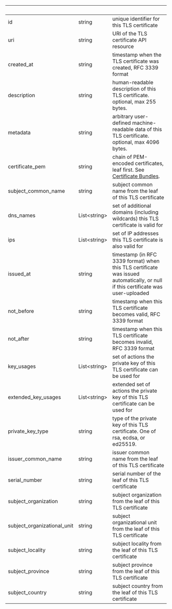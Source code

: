 | &nbsp;                      | &nbsp;             | &nbsp;                                                                                                                           |
| --------------------------- | ------------------ | -------------------------------------------------------------------------------------------------------------------------------- |
| id                          | string             | unique identifier for this TLS certificate                                                                                       |
| uri                         | string             | URI of the TLS certificate API resource                                                                                          |
| created_at                  | string             | timestamp when the TLS certificate was created, RFC 3339 format                                                                  |
| description                 | string             | human-readable description of this TLS certificate. optional, max 255 bytes.                                                     |
| metadata                    | string             | arbitrary user-defined machine-readable data of this TLS certificate. optional, max 4096 bytes.                                  |
| certificate_pem             | string             | chain of PEM-encoded certificates, leaf first. See [Certificate Bundles](/universal-gateway/http#certificate-chains).            |
| subject_common_name         | string             | subject common name from the leaf of this TLS certificate                                                                        |
| dns_names                   | List&lt;string&gt; | set of additional domains (including wildcards) this TLS certificate is valid for                                                |
| ips                         | List&lt;string&gt; | set of IP addresses this TLS certificate is also valid for                                                                       |
| issued_at                   | string             | timestamp (in RFC 3339 format) when this TLS certificate was issued automatically, or null if this certificate was user-uploaded |
| not_before                  | string             | timestamp when this TLS certificate becomes valid, RFC 3339 format                                                               |
| not_after                   | string             | timestamp when this TLS certificate becomes invalid, RFC 3339 format                                                             |
| key_usages                  | List&lt;string&gt; | set of actions the private key of this TLS certificate can be used for                                                           |
| extended_key_usages         | List&lt;string&gt; | extended set of actions the private key of this TLS certificate can be used for                                                  |
| private_key_type            | string             | type of the private key of this TLS certificate. One of rsa, ecdsa, or ed25519.                                                  |
| issuer_common_name          | string             | issuer common name from the leaf of this TLS certificate                                                                         |
| serial_number               | string             | serial number of the leaf of this TLS certificate                                                                                |
| subject_organization        | string             | subject organization from the leaf of this TLS certificate                                                                       |
| subject_organizational_unit | string             | subject organizational unit from the leaf of this TLS certificate                                                                |
| subject_locality            | string             | subject locality from the leaf of this TLS certificate                                                                           |
| subject_province            | string             | subject province from the leaf of this TLS certificate                                                                           |
| subject_country             | string             | subject country from the leaf of this TLS certificate                                                                            |
